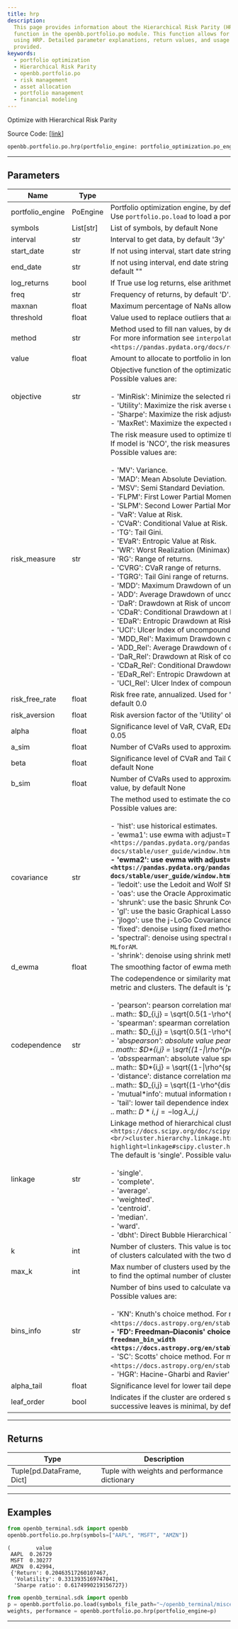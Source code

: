 ```yaml
---
title: hrp
description:
  This page provides information about the Hierarchical Risk Parity (HRP)
  function in the openbb.portfolio.po module. This function allows for portfolio optimization
  using HRP. Detailed parameter explanations, return values, and usage examples are
  provided.
keywords:
  - portfolio optimization
  - Hierarchical Risk Parity
  - openbb.portfolio.po
  - risk management
  - asset allocation
  - portfolio management
  - financial modeling
---
```



<HeadTitle title="portfolio.po.hrp - Reference | OpenBB SDK Docs" />

Optimize with Hierarchical Risk Parity

Source Code: [[link](https://github.com/OpenBB-finance/OpenBB/tree/main/openbb_terminal/portfolio/portfolio_optimization/po_model.py#L1487)]

```python
openbb.portfolio.po.hrp(portfolio_engine: portfolio_optimization.po_engine.PoEngine = None, symbols: List[str] = None, kwargs: Any)
```

---

## Parameters

| Name             | Type      | Description                                                                                                                                                                                                                                                                                                                                                                                                                                                                                                                                                                                                                                                                                                                                                                                                                                                                                                                                                                                                                                                                                                                                                                                                                                                                                                                                                                                                                                                                                                                                                                                             | Default | Optional |
| ---------------- | --------- | ------------------------------------------------------------------------------------------------------------------------------------------------------------------------------------------------------------------------------------------------------------------------------------------------------------------------------------------------------------------------------------------------------------------------------------------------------------------------------------------------------------------------------------------------------------------------------------------------------------------------------------------------------------------------------------------------------------------------------------------------------------------------------------------------------------------------------------------------------------------------------------------------------------------------------------------------------------------------------------------------------------------------------------------------------------------------------------------------------------------------------------------------------------------------------------------------------------------------------------------------------------------------------------------------------------------------------------------------------------------------------------------------------------------------------------------------------------------------------------------------------------------------------------------------------------------------------------------------------- | ------- | -------- |
| portfolio_engine | PoEngine  | Portfolio optimization engine, by default None<br/>Use `portfolio.po.load` to load a portfolio engine                                                                                                                                                                                                                                                                                                                                                                                                                                                                                                                                                                                                                                                                                                                                                                                                                                                                                                                                                                                                                                                                                                                                                                                                                                                                                                                                                                                                                                                                                                   | None    | True     |
| symbols          | List[str] | List of symbols, by default None                                                                                                                                                                                                                                                                                                                                                                                                                                                                                                                                                                                                                                                                                                                                                                                                                                                                                                                                                                                                                                                                                                                                                                                                                                                                                                                                                                                                                                                                                                                                                                        | None    | True     |
| interval         | str       | Interval to get data, by default '3y'                                                                                                                                                                                                                                                                                                                                                                                                                                                                                                                                                                                                                                                                                                                                                                                                                                                                                                                                                                                                                                                                                                                                                                                                                                                                                                                                                                                                                                                                                                                                                                   | None    | True     |
| start_date       | str       | If not using interval, start date string (YYYY-MM-DD), by default ""                                                                                                                                                                                                                                                                                                                                                                                                                                                                                                                                                                                                                                                                                                                                                                                                                                                                                                                                                                                                                                                                                                                                                                                                                                                                                                                                                                                                                                                                                                                                    | None    | True     |
| end_date         | str       | If not using interval, end date string (YYYY-MM-DD). If empty use last weekday, by default ""                                                                                                                                                                                                                                                                                                                                                                                                                                                                                                                                                                                                                                                                                                                                                                                                                                                                                                                                                                                                                                                                                                                                                                                                                                                                                                                                                                                                                                                                                                           | None    | True     |
| log_returns      | bool      | If True use log returns, else arithmetic returns, by default False                                                                                                                                                                                                                                                                                                                                                                                                                                                                                                                                                                                                                                                                                                                                                                                                                                                                                                                                                                                                                                                                                                                                                                                                                                                                                                                                                                                                                                                                                                                                      | None    | True     |
| freq             | str       | Frequency of returns, by default 'D'. Options: 'D' for daily, 'W' for weekly, 'M' for monthly                                                                                                                                                                                                                                                                                                                                                                                                                                                                                                                                                                                                                                                                                                                                                                                                                                                                                                                                                                                                                                                                                                                                                                                                                                                                                                                                                                                                                                                                                                           | None    | True     |
| maxnan           | float     | Maximum percentage of NaNs allowed in the data, by default 0.05                                                                                                                                                                                                                                                                                                                                                                                                                                                                                                                                                                                                                                                                                                                                                                                                                                                                                                                                                                                                                                                                                                                                                                                                                                                                                                                                                                                                                                                                                                                                         | None    | True     |
| threshold        | float     | Value used to replace outliers that are higher than threshold, by default 0.0                                                                                                                                                                                                                                                                                                                                                                                                                                                                                                                                                                                                                                                                                                                                                                                                                                                                                                                                                                                                                                                                                                                                                                                                                                                                                                                                                                                                                                                                                                                           | None    | True     |
| method           | str       | Method used to fill nan values, by default 'time'<br/>For more information see `interpolate <https://pandas.pydata.org/docs/reference/api/pandas.DataFrame.interpolate.html>`\_\_.                                                                                                                                                                                                                                                                                                                                                                                                                                                                                                                                                                                                                                                                                                                                                                                                                                                                                                                                                                                                                                                                                                                                                                                                                                                                                                                                                                                                                      | None    | True     |
| value            | float     | Amount to allocate to portfolio in long positions, by default 1.0                                                                                                                                                                                                                                                                                                                                                                                                                                                                                                                                                                                                                                                                                                                                                                                                                                                                                                                                                                                                                                                                                                                                                                                                                                                                                                                                                                                                                                                                                                                                       | None    | True     |
| objective        | str       | Objective function of the optimization model, by default 'MinRisk'<br/>Possible values are:<br/><br/>- 'MinRisk': Minimize the selected risk measure.<br/>- 'Utility': Maximize the risk averse utility function.<br/>- 'Sharpe': Maximize the risk adjusted return ratio based on the selected risk measure.<br/>- 'MaxRet': Maximize the expected return of the portfolio.                                                                                                                                                                                                                                                                                                                                                                                                                                                                                                                                                                                                                                                                                                                                                                                                                                                                                                                                                                                                                                                                                                                                                                                                                            | None    | True     |
| risk_measure     | str       | The risk measure used to optimize the portfolio, by default 'MV'<br/>If model is 'NCO', the risk measures available depends on the objective function.<br/>Possible values are:<br/><br/>- 'MV': Variance.<br/>- 'MAD': Mean Absolute Deviation.<br/>- 'MSV': Semi Standard Deviation.<br/>- 'FLPM': First Lower Partial Moment (Omega Ratio).<br/>- 'SLPM': Second Lower Partial Moment (Sortino Ratio).<br/>- 'VaR': Value at Risk.<br/>- 'CVaR': Conditional Value at Risk.<br/>- 'TG': Tail Gini.<br/>- 'EVaR': Entropic Value at Risk.<br/>- 'WR': Worst Realization (Minimax).<br/>- 'RG': Range of returns.<br/>- 'CVRG': CVaR range of returns.<br/>- 'TGRG': Tail Gini range of returns.<br/>- 'MDD': Maximum Drawdown of uncompounded cumulative returns (Calmar Ratio).<br/>- 'ADD': Average Drawdown of uncompounded cumulative returns.<br/>- 'DaR': Drawdown at Risk of uncompounded cumulative returns.<br/>- 'CDaR': Conditional Drawdown at Risk of uncompounded cumulative returns.<br/>- 'EDaR': Entropic Drawdown at Risk of uncompounded cumulative returns.<br/>- 'UCI': Ulcer Index of uncompounded cumulative returns.<br/>- 'MDD_Rel': Maximum Drawdown of compounded cumulative returns (Calmar Ratio).<br/>- 'ADD_Rel': Average Drawdown of compounded cumulative returns.<br/>- 'DaR_Rel': Drawdown at Risk of compounded cumulative returns.<br/>- 'CDaR_Rel': Conditional Drawdown at Risk of compounded cumulative returns.<br/>- 'EDaR_Rel': Entropic Drawdown at Risk of compounded cumulative returns.<br/>- 'UCI_Rel': Ulcer Index of compounded cumulative returns. | None    | True     |
| risk_free_rate   | float     | Risk free rate, annualized. Used for 'FLPM' and 'SLPM' and Sharpe objective function, by default 0.0                                                                                                                                                                                                                                                                                                                                                                                                                                                                                                                                                                                                                                                                                                                                                                                                                                                                                                                                                                                                                                                                                                                                                                                                                                                                                                                                                                                                                                                                                                    | None    | True     |
| risk_aversion    | float     | Risk aversion factor of the 'Utility' objective function, by default 1.0                                                                                                                                                                                                                                                                                                                                                                                                                                                                                                                                                                                                                                                                                                                                                                                                                                                                                                                                                                                                                                                                                                                                                                                                                                                                                                                                                                                                                                                                                                                                | None    | True     |
| alpha            | float     | Significance level of VaR, CVaR, EDaR, DaR, CDaR, EDaR, Tail Gini of losses, by default 0.05                                                                                                                                                                                                                                                                                                                                                                                                                                                                                                                                                                                                                                                                                                                                                                                                                                                                                                                                                                                                                                                                                                                                                                                                                                                                                                                                                                                                                                                                                                            | None    | True     |
| a_sim            | float     | Number of CVaRs used to approximate Tail Gini of losses, by default 100                                                                                                                                                                                                                                                                                                                                                                                                                                                                                                                                                                                                                                                                                                                                                                                                                                                                                                                                                                                                                                                                                                                                                                                                                                                                                                                                                                                                                                                                                                                                 | None    | True     |
| beta             | float     | Significance level of CVaR and Tail Gini of gains. If None it duplicates alpha value, by default None                                                                                                                                                                                                                                                                                                                                                                                                                                                                                                                                                                                                                                                                                                                                                                                                                                                                                                                                                                                                                                                                                                                                                                                                                                                                                                                                                                                                                                                                                                   | None    | True     |
| b_sim            | float     | Number of CVaRs used to approximate Tail Gini of gains. If None it duplicates a_sim value, by default None                                                                                                                                                                                                                                                                                                                                                                                                                                                                                                                                                                                                                                                                                                                                                                                                                                                                                                                                                                                                                                                                                                                                                                                                                                                                                                                                                                                                                                                                                              | None    | True     |
| covariance       | str       | The method used to estimate the covariance matrix, by default 'hist'<br/>Possible values are:<br/><br/>- 'hist': use historical estimates.<br/>- 'ewma1': use ewma with adjust=True. For more information see `EWM <https://pandas.pydata.org/pandas-docs/stable/user_guide/window.html#exponentially-weighted-window>`**.<br/>- 'ewma2': use ewma with adjust=False. For more information see `EWM <https://pandas.pydata.org/pandas-docs/stable/user_guide/window.html#exponentially-weighted-window>`**.<br/>- 'ledoit': use the Ledoit and Wolf Shrinkage method.<br/>- 'oas': use the Oracle Approximation Shrinkage method.<br/>- 'shrunk': use the basic Shrunk Covariance method.<br/>- 'gl': use the basic Graphical Lasso Covariance method.<br/>- 'jlogo': use the j-LoGo Covariance method. For more information see: `a-jLogo`.<br/>- 'fixed': denoise using fixed method. For more information see chapter 2 of `a-MLforAM`.<br/>- 'spectral': denoise using spectral method. For more information see chapter 2 of `a-MLforAM`.<br/>- 'shrink': denoise using shrink method. For more information see chapter 2 of `a-MLforAM`.                                                                                                                                                                                                                                                                                                                                                                                                                                                          | None    | True     |
| d_ewma           | float     | The smoothing factor of ewma methods, by default 0.94                                                                                                                                                                                                                                                                                                                                                                                                                                                                                                                                                                                                                                                                                                                                                                                                                                                                                                                                                                                                                                                                                                                                                                                                                                                                                                                                                                                                                                                                                                                                                   | None    | True     |
| codependence     | str       | The codependence or similarity matrix used to build the distance<br/>metric and clusters. The default is 'pearson'. Possible values are:<br/><br/>- 'pearson': pearson correlation matrix. Distance formula:<br/> .. math:: $D_{i,j} = \sqrt{0.5(1-\rho^{pearson}_{i,j})}$<br/>- 'spearman': spearman correlation matrix. Distance formula:<br/> .. math:: $D_{i,j} = \sqrt{0.5(1-\rho^{spearman}_{i,j})}$<br/>- 'abs*pearson': absolute value pearson correlation matrix. Distance formula:<br/> .. math:: $D*{i,j} = \sqrt{(1-\|\rho^{pearson}\_{i,j}\|)}$<br/>- 'abs*spearman': absolute value spearman correlation matrix. Distance formula:<br/> .. math:: $D*{i,j} = \sqrt{(1-\|\rho^{spearman}\_{i,j}\|)}$<br/>- 'distance': distance correlation matrix. Distance formula:<br/> .. math:: $D_{i,j} = \sqrt{(1-\rho^{distance}_{i,j})}$<br/>- 'mutual*info': mutual information matrix. Distance used is variation information matrix.<br/>- 'tail': lower tail dependence index matrix. Dissimilarity formula:<br/> .. math:: $D*{i,j} = -\log{\lambda\_{i,j}}$                                                                                                                                                                                                                                                                                                                                                                                                                                                                                                                                 | None    | True     |
| linkage          | str       | Linkage method of hierarchical clustering. For more information see `linkage <https://docs.scipy.org/doc/scipy/reference/generated/scipy.<br/>cluster.hierarchy.linkage.html?highlight=linkage#scipy.cluster.hierarchy.linkage>`\_\_.<br/>The default is 'single'. Possible values are:<br/><br/>- 'single'.<br/>- 'complete'.<br/>- 'average'.<br/>- 'weighted'.<br/>- 'centroid'.<br/>- 'median'.<br/>- 'ward'.<br/>- 'dbht': Direct Bubble Hierarchical Tree.                                                                                                                                                                                                                                                                                                                                                                                                                                                                                                                                                                                                                                                                                                                                                                                                                                                                                                                                                                                                                                                                                                                                        | None    | True     |
| k                | int       | Number of clusters. This value is took instead of the optimal number<br/>of clusters calculated with the two difference gap statistic, by default None                                                                                                                                                                                                                                                                                                                                                                                                                                                                                                                                                                                                                                                                                                                                                                                                                                                                                                                                                                                                                                                                                                                                                                                                                                                                                                                                                                                                                                                  | None    | True     |
| max_k            | int       | Max number of clusters used by the two difference gap statistic<br/>to find the optimal number of clusters, by default 10                                                                                                                                                                                                                                                                                                                                                                                                                                                                                                                                                                                                                                                                                                                                                                                                                                                                                                                                                                                                                                                                                                                                                                                                                                                                                                                                                                                                                                                                               | None    | True     |
| bins_info        | str       | Number of bins used to calculate variation of information, by default 'KN'.<br/>Possible values are:<br/><br/>- 'KN': Knuth's choice method. For more information see `knuth_bin_width <https://docs.astropy.org/en/stable/api/astropy.stats.knuth_bin_width.html>`**.<br/>- 'FD': Freedman–Diaconis' choice method. For more information see `freedman_bin_width <https://docs.astropy.org/en/stable/api/astropy.stats.freedman_bin_width.html>`**.<br/>- 'SC': Scotts' choice method. For more information see `scott_bin_width <https://docs.astropy.org/en/stable/api/astropy.stats.scott_bin_width.html>`\_\_.<br/>- 'HGR': Hacine-Gharbi and Ravier' choice method.                                                                                                                                                                                                                                                                                                                                                                                                                                                                                                                                                                                                                                                                                                                                                                                                                                                                                                                               | None    | True     |
| alpha_tail       | float     | Significance level for lower tail dependence index, by default 0.05                                                                                                                                                                                                                                                                                                                                                                                                                                                                                                                                                                                                                                                                                                                                                                                                                                                                                                                                                                                                                                                                                                                                                                                                                                                                                                                                                                                                                                                                                                                                     | None    | True     |
| leaf_order       | bool      | Indicates if the cluster are ordered so that the distance between<br/>successive leaves is minimal, by default True                                                                                                                                                                                                                                                                                                                                                                                                                                                                                                                                                                                                                                                                                                                                                                                                                                                                                                                                                                                                                                                                                                                                                                                                                                                                                                                                                                                                                                                                                     | None    | True     |

---

## Returns

| Type                      | Description                                   |
| ------------------------- | --------------------------------------------- |
| Tuple[pd.DataFrame, Dict] | Tuple with weights and performance dictionary |

---

## Examples

```python
from openbb_terminal.sdk import openbb
openbb.portfolio.po.hrp(symbols=["AAPL", "MSFT", "AMZN"])
```

```
(        value
 AAPL  0.26729
 MSFT  0.30277
 AMZN  0.42994,
 {'Return': 0.20463517260107467,
  'Volatility': 0.3313935169747041,
  'Sharpe ratio': 0.6174990219156727})
```

```python
from openbb_terminal.sdk import openbb
p = openbb.portfolio.po.load(symbols_file_path="~/openbb_terminal/miscellaneous/portfolio_examples/allocation/60_40_Portfolio.xlsx")
weights, performance = openbb.portfolio.po.hrp(portfolio_engine=p)
```

---
